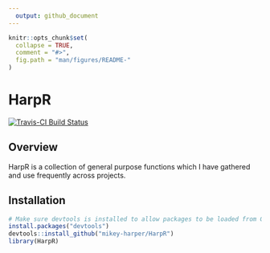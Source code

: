```yaml
---
  output: github_document
---
```


  <!-- README.md is generated from README.Rmd. Please edit that file -->

```r
knitr::opts_chunk$set(
  collapse = TRUE,
  comment = "#>",
  fig.path = "man/figures/README-"
)
```

# HarpR

[![Travis-CI Build Status](https://travis-ci.org/mikey-harper/HarpR.svg?branch=master)](https://travis-ci.org/mikey-harper/HarpR)

## Overview

HarpR is a collection of general purpose functions which I have gathered and use frequently across projects.

## Installation

```r
# Make sure devtools is installed to allow packages to be loaded from Github
install.packages("devtools")
devtools::install_github("mikey-harper/HarpR")
library(HarpR)
```


